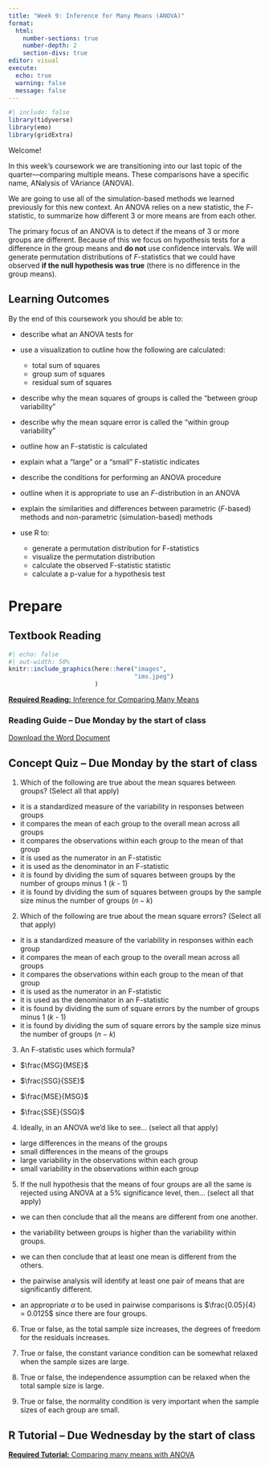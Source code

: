 ```yaml
---
title: "Week 9: Inference for Many Means (ANOVA)"
format: 
  html: 
    number-sections: true
    number-depth: 2
    section-divs: true
editor: visual
execute: 
  echo: true
  warning: false
  message: false
---
```


```r
#| include: false
library(tidyverse)
library(emo)
library(gridExtra)
```

Welcome!

In this week's coursework we are transitioning into our last topic of the quarter---comparing multiple means. These comparisons have a specific name, ANalysis of VAriance (ANOVA).

We are going to use all of the simulation-based methods we learned previously for this new context. An ANOVA relies on a new statistic, the $F$-statistic, to summarize how different 3 or more means are from each other.

The primary focus of an ANOVA is to detect if the means of 3 or more groups are different. Because of this we focus on hypothesis tests for a difference in the group means and **do not** use confidence intervals. We will generate permutation distributions of $F$-statistics that we could have observed **if the null hypothesis was true** (there is no difference in the group means).

## Learning Outcomes

By the end of this coursework you should be able to:

-   describe what an ANOVA tests for

-   use a visualization to outline how the following are calculated:

    -   total sum of squares
    -   group sum of squares
    -   residual sum of squares

-   describe why the mean squares of groups is called the "between group variability"

-   describe why the mean square error is called the "within group variability"

-   outline how an F-statistic is calculated

-   explain what a "large" or a "small" F-statistic indicates

-   describe the conditions for performing an ANOVA procedure

-   outline when it is appropriate to use an $F$-distribution in an ANOVA

-   explain the similarities and differences between parametric ($F$-based) methods and non-parametric (simulation-based) methods

-   use R to:

    -   generate a permutation distribution for F-statistics
    -   visualize the permutation distribution
    -   calculate the observed F-statistic statistic
    -   calculate a p-value for a hypothesis test

# Prepare

## Textbook Reading

::: column-margin
```r
#| echo: false
#| out-width: 50%
knitr::include_graphics(here::here("images", 
                                   "ims.jpeg")
                        )
```
:::

[**Required Reading:** Inference for Comparing Many Means](https://openintro-ims.netlify.app/inference-many-means.html)

### Reading Guide -- Due Monday by the start of class

[Download the Word Document](reading-guide/week9-reading.docx)

## Concept Quiz -- Due Monday by the start of class

1.  Which of the following are true about the mean squares between groups? (Select all that apply)

-   it is a standardized measure of the variability in responses between groups
-   it compares the mean of each group to the overall mean across all groups
-   it compares the observations within each group to the mean of that group
-   it is used as the numerator in an F-statistic
-   it is used as the denominator in an F-statistic
-   it is found by dividing the sum of squares between groups by the number of groups minus 1 ($k$ - 1)
-   it is found by dividing the sum of squares between groups by the sample size minus the number of groups ($n - k$)

2.  Which of the following are true about the mean square errors? (Select all that apply)

-   it is a standardized measure of the variability in responses within each group
-   it compares the mean of each group to the overall mean across all groups
-   it compares the observations within each group to the mean of that group
-   it is used as the numerator in an F-statistic
-   it is used as the denominator in an F-statistic
-   it is found by dividing the sum of square errors by the number of groups minus 1 ($k$ - 1)
-   it is found by dividing the sum of square errors by the sample size minus the number of groups ($n - k$)

3.  An F-statistic uses which formula?

-   $\frac{MSG}{MSE}$

-   $\frac{SSG}{SSE}$

-   $\frac{MSE}{MSG}$

-   $\frac{SSE}{SSG}$

4.  Ideally, in an ANOVA we'd like to see... (select all that apply)

-   large differences in the means of the groups
-   small differences in the means of the groups
-   large variability in the observations within each group
-   small variability in the observations within each group

5.  If the null hypothesis that the means of four groups are all the same is rejected using ANOVA at a 5% significance level, then... (select all that apply)

-   we can then conclude that all the means are different from one another.

-   the variability between groups is higher than the variability within groups.

-   we can then conclude that at least one mean is different from the others.

-   the pairwise analysis will identify at least one pair of means that are significantly different.

-   an appropriate $\alpha$ to be used in pairwise comparisons is $\frac{0.05}{4} = 0.0125$ since there are four groups.

6.  True or false, as the total sample size increases, the degrees of freedom for the residuals increases.

7.  True or false, the constant variance condition can be somewhat relaxed when the sample sizes are large.

8.  True or false, the independence assumption can be relaxed when the total sample size is large.

9.  True or false, the normality condition is very important when the sample sizes of each group are small.

## R Tutorial -- Due Wednesday by the start of class

[**Required Tutorial:** Comparing many means with ANOVA](https://openintro.shinyapps.io/ims-05-infer-08/)
